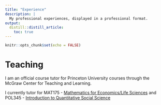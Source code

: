 ---
title: "Experience"
description: |
  My professional experiences, displayed in a professional format. 
output: 
  distill::distill_article:
    toc: true
---

```{r setup, include=FALSE}
knitr::opts_chunk$set(echo = FALSE)
```


# Teaching

I am an official course tutor for Princeton University courses through the
McGraw Center for Teaching and Learning. 

I currently tutor for MAT175 - [Mathematics for Economics/Life Sciences](https://registrar.princeton.edu/course-offerings/course-details?term=1214&courseid=012060) and 
POL345 - [Introduction to Quantitative Social Science](https://registrar.princeton.edu/course-offerings/course-details?term=1214&courseid=013781)

